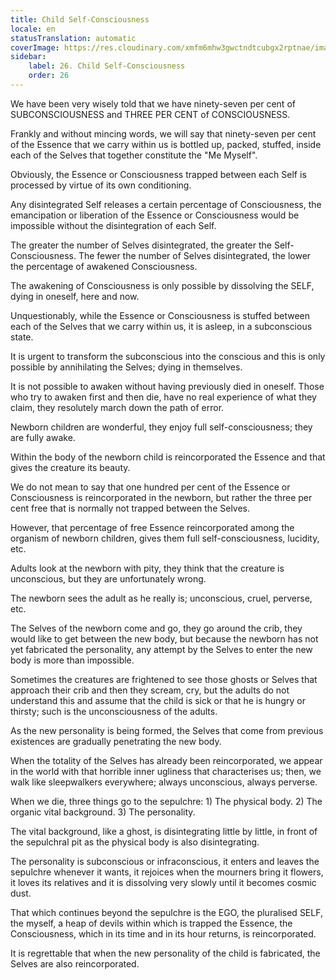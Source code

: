 ```yaml
---
title: Child Self-Consciousness
locale: en
statusTranslation: automatic
coverImage: https://res.cloudinary.com/xmfm6mhw3gwctndtcubgx2rptnae/image/upload/v1740468922/small_cover_tratado_de_psicologia_revolucionaria_a4c0dca4e0.webp
sidebar:
    label: 26. Child Self-Consciousness
    order: 26
---
```

We have been very wisely told that we have ninety-seven per cent of SUBCONSCIOUSNESS and THREE PER CENT of CONSCIOUSNESS.

Frankly and without mincing words, we will say that ninety-seven per cent of the Essence that we carry within us is bottled up, packed, stuffed, inside each of the Selves that together constitute the "Me Myself".

Obviously, the Essence or Consciousness trapped between each Self is processed by virtue of its own conditioning.

Any disintegrated Self releases a certain percentage of Consciousness, the emancipation or liberation of the Essence or Consciousness would be impossible without the disintegration of each Self.

The greater the number of Selves disintegrated, the greater the Self-Consciousness. The fewer the number of Selves disintegrated, the lower the percentage of awakened Consciousness.

The awakening of Consciousness is only possible by dissolving the SELF, dying in oneself, here and now.

Unquestionably, while the Essence or Consciousness is stuffed between each of the Selves that we carry within us, it is asleep, in a subconscious state.

It is urgent to transform the subconscious into the conscious and this is only possible by annihilating the Selves; dying in themselves.

It is not possible to awaken without having previously died in oneself. Those who try to awaken first and then die, have no real experience of what they claim, they resolutely march down the path of error.

Newborn children are wonderful, they enjoy full self-consciousness; they are fully awake.

Within the body of the newborn child is reincorporated the Essence and that gives the creature its beauty.

We do not mean to say that one hundred per cent of the Essence or Consciousness is reincorporated in the newborn, but rather the three per cent free that is normally not trapped between the Selves.

However, that percentage of free Essence reincorporated among the organism of newborn children, gives them full self-consciousness, lucidity, etc.

Adults look at the newborn with pity, they think that the creature is unconscious, but they are unfortunately wrong.

The newborn sees the adult as he really is; unconscious, cruel, perverse, etc.

The Selves of the newborn come and go, they go around the crib, they would like to get between the new body, but because the newborn has not yet fabricated the personality, any attempt by the Selves to enter the new body is more than impossible.

Sometimes the creatures are frightened to see those ghosts or Selves that approach their crib and then they scream, cry, but the adults do not understand this and assume that the child is sick or that he is hungry or thirsty; such is the unconsciousness of the adults.

As the new personality is being formed, the Selves that come from previous existences are gradually penetrating the new body.

When the totality of the Selves has already been reincorporated, we appear in the world with that horrible inner ugliness that characterises us; then, we walk like sleepwalkers everywhere; always unconscious, always perverse.

When we die, three things go to the sepulchre: 1) The physical body. 2) The organic vital background. 3) The personality.

The vital background, like a ghost, is disintegrating little by little, in front of the sepulchral pit as the physical body is also disintegrating.

The personality is subconscious or infraconscious, it enters and leaves the sepulchre whenever it wants, it rejoices when the mourners bring it flowers, it loves its relatives and it is dissolving very slowly until it becomes cosmic dust.

That which continues beyond the sepulchre is the EGO, the pluralised SELF, the myself, a heap of devils within which is trapped the Essence, the Consciousness, which in its time and in its hour returns, is reincorporated.

It is regrettable that when the new personality of the child is fabricated, the Selves are also reincorporated.

